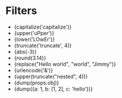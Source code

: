 # Filters

* {capitalize('capitalize')}
* {upper('uPper')}
* {lower('LOwEr')}
* {truncate('truncate', 4)}
* {abs(-3)}
* {round(3.14)}
* {replace("Hello world", "world", "Jimmy")}
* {urlencode('&')}
* {upper(truncate("nested", 4))}
* {dump(props.obj)}
* {dump({a: 1, b: [1, 2], c: 'hello'})}
